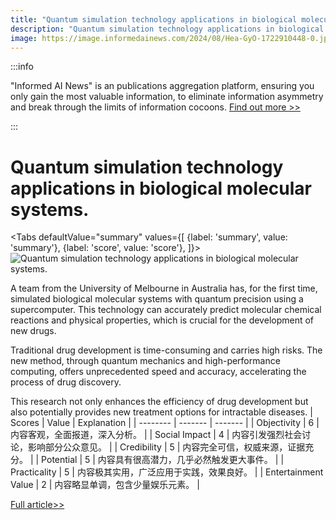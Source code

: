 ```yaml
---
title: "Quantum simulation technology applications in biological molecular systems."
description: "Quantum simulation technology applications in biological molecular systems."
image: https://image.informedainews.com/2024/08/Hea-GyO-1722910448-0.jpg
---
```



:::info

"Informed AI News" is an publications aggregation platform, ensuring you only gain the most valuable information, to eliminate information asymmetry and break through the limits of information cocoons.  [Find out more >>](/)

:::

# Quantum simulation technology applications in biological molecular systems.


<Tabs
	defaultValue="summary"
	values={[
	{label: 'summary', value: 'summary'},
	{label: 'score', value: 'score'},
]}>
<TabItem value="summary">
<img
  src="https://image.informedainews.com/2024/08/Hea-GyO-1722910448-0.jpg"
  alt="Quantum simulation technology applications in biological molecular systems."
/>



A team from the University of Melbourne in Australia has, for the first time, simulated biological molecular systems with quantum precision using a supercomputer. This technology can accurately predict molecular chemical reactions and physical properties, which is crucial for the development of new drugs.

Traditional drug development is time-consuming and carries high risks. The new method, through quantum mechanics and high-performance computing, offers unprecedented speed and accuracy, accelerating the process of drug discovery.

This research not only enhances the efficiency of drug development but also potentially provides new treatment options for intractable diseases.
</TabItem>
<TabItem value="score">
	| Scores     | Value   | Explanation |
	| -------- | ------- | ------- |
	| Objectivity  | 6    | 内容客观，全面报道，深入分析。    |
	| Social Impact | 4     | 内容引发强烈社会讨论，影响部分公众意见。    |
	| Credibility    | 5    | 内容完全可信，权威来源，证据充分。    |
	| Potential    | 5    | 内容具有很高潜力，几乎必然触发更大事件。    |
	| Practicality    | 5    | 内容极其实用，广泛应用于实践，效果良好。    |
	| Entertainment Value    | 2    | 内容略显单调，包含少量娱乐元素。    |
</TabItem>
</Tabs>

[Full article>>](https://www.cnbeta.com.tw/articles/science/1441097.htm)

